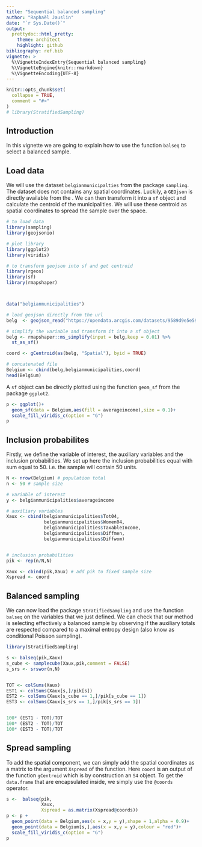 ```yaml
---
title: "Sequential balanced sampling"
author: "Raphaël Jauslin"
date: "`r Sys.Date()`"
output: 
  prettydoc::html_pretty:
    theme: architect
    highlight: github
bibliography: ref.bib
vignette: >
  %\VignetteIndexEntry{Sequential balanced sampling}
  %\VignetteEngine{knitr::rmarkdown}
  %\VignetteEncoding{UTF-8}
---
```


```r
knitr::opts_chunk$set(
  collapse = TRUE,
  comment = "#>"
)
# library(StratifiedSampling)

```


## Introduction


In this vignette we are going to explain how to use the function `balseq` to select a balanced sample. 

## Load data
We will use the dataset `belgianmunicipalties` from the package `sampling`. The dataset does not contains any spatial coordinates. Luckily, a `GEOjson` is directly available from the \url{"https://hub.arcgis.com/datasets/esribeluxdata::belgium-municipalities-1/about"}. We can then transform it into a `sf` object and calculate the centroid of the municipalities. We will use these centroid as spatial coordinates to spread the sample over the space.

```r
# to load data
library(sampling)
library(geojsonio)

# plot library
library(ggplot2) 
library(viridis)

# to transform geojson into sf and get centroid
library(rgeos) 
library(sf)
library(rmapshaper)



data("belgianmunicipalities")

# load geojson directly from the url
belg  <- geojson_read("https://opendata.arcgis.com/datasets/9589d9e5e5904f1ea8d245b54f51b4fd_0.geojson",what = "sp")

# simplify the variable and transform it into a sf object
belg <- rmapshaper::ms_simplify(input = belg,keep = 0.01) %>%
  st_as_sf()

coord <- gCentroid(as(belg, "Spatial"), byid = TRUE)

# concatenated file
Belgium <- cbind(belg,belgianmunicipalities,coord)
head(Belgium)

```

A `sf` object can be directly plotted using the function `geom_sf` from the package `ggplot2`.

```r
p <- ggplot()+
  geom_sf(data = Belgium,aes(fill = averageincome),size = 0.1)+
  scale_fill_viridis_c(option = "G")
p
```

## Inclusion probabilites

Firstly, we define the variable of interest, the auxiliary variables and the inclusion probabilities. We set up here the inclusion probabilities equal with sum equal to 50. i.e. the sample will contain 50 units.


```r

N <- nrow(Belgium) # population total
n <- 50 # sample size

# variable of interest
y <- belgianmunicipalities$averageincome

# auxiliary variables
Xaux <- cbind(belgianmunicipalities$Tot04,
              belgianmunicipalities$Women04,
              belgianmunicipalities$TaxableIncome,
              belgianmunicipalities$Diffmen,
              belgianmunicipalities$Diffwom)


# inclusion probabilities
pik <- rep(n/N,N)

Xaux <- cbind(pik,Xaux) # add pik to fixed sample size
Xspread <- coord

```


## Balanced sampling

We can now load the package `StratifiedSampling` and use the function `balseq` on the variables that we just defined. We can check that our method is selecting effectively a balanced sample by observing if the auxiliary totals are respected compared to a maximal entropy design (also know as conditional Poisson sampling). 

```r

library(StratifiedSampling)

s <- balseq(pik,Xaux)
s_cube <- samplecube(Xaux,pik,comment = FALSE)
s_srs <- srswor(n,N)


TOT <- colSums(Xaux)
EST1 <- colSums(Xaux[s,]/pik[s])
EST2 <- colSums(Xaux[s_cube == 1,]/pik[s_cube == 1])
EST3 <- colSums(Xaux[s_srs == 1,]/pik[s_srs == 1])


100* (EST1 - TOT)/TOT
100* (EST2 - TOT)/TOT
100* (EST3 - TOT)/TOT

```


## Spread sampling

To add the spatial component, we can simply add the spatial coordinates as a matrix to the argument `Xspread` of the function. Here `coord` is an output of the function `gCentroid` which is by construction an `S4` object. To get the `data.frame` that are encapsulated inside, we simply use the `@coords` operator.

```r

s <-  balseq(pik,
             Xaux,
             Xspread = as.matrix(Xspread@coords))
p <- p + 
  geom_point(data = Belgium,aes(x = x,y = y),shape = 1,alpha = 0.9)+
  geom_point(data = Belgium[s,],aes(x = x,y = y),colour = "red")+
  scale_fill_viridis_c(option = "G")
p

```

